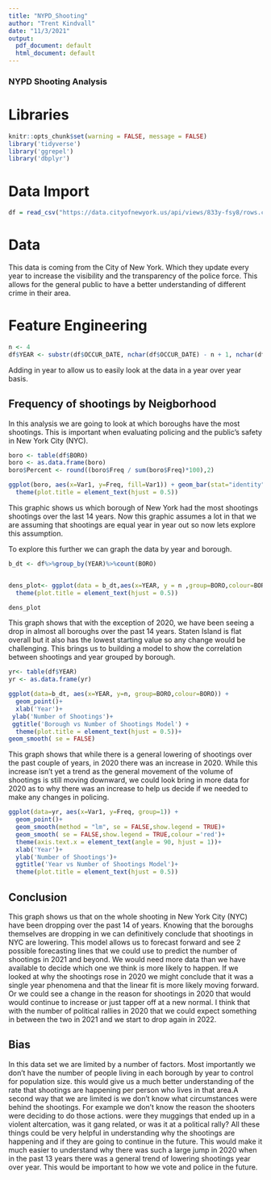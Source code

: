 ```yaml
---
title: "NYPD_Shooting"
author: "Trent Kindvall"
date: "11/3/2021"
output:
  pdf_document: default
  html_document: default
---
```


### NYPD Shooting Analysis


# Libraries
```r
knitr::opts_chunk$set(warning = FALSE, message = FALSE)
library('tidyverse')
library('ggrepel')
library('dbplyr')
```

# Data Import
```r
df = read_csv("https://data.cityofnewyork.us/api/views/833y-fsy8/rows.csv?accessType=DOWNLOAD")

```
# Data
This data is coming from the City of New York. Which they update every year to increase the visibility and the transparency of the police force. This allows for the general public to have a better understanding of different crime in their area. 

# Feature Engineering
```r
n <- 4  
df$YEAR <- substr(df$OCCUR_DATE, nchar(df$OCCUR_DATE) - n + 1, nchar(df$OCCUR_DATE))
```
Adding in year to allow us to easily look at the data in a year over year basis.

## Frequency of shootings by Neigborhood
In this analysis we are going to look at which boroughs have the most shootings. This is important when evaluating policing and the public's safety in New York City (NYC).

```r
boro <- table(df$BORO)
boro <- as.data.frame(boro)
boro$Percent <- round((boro$Freq / sum(boro$Freq)*100),2)

ggplot(boro, aes(x=Var1, y=Freq, fill=Var1)) + geom_bar(stat="identity") + geom_text_repel(data=boro, aes(label=Var1)) +xlab('Borough')+ ylab('Number of Shootings')+ ggtitle('Borough vs Number of Shootings') +
  theme(plot.title = element_text(hjust = 0.5))

```
This graphic shows us which borough of New York had the most shootings shootings over the last 14 years. Now this graphic assumes a lot in that we are assuming that shootings are equal year in year out so now lets explore this assumption. 


To explore this further we can graph the data by year and borough.
```r
b_dt <- df%>%group_by(YEAR)%>%count(BORO)


dens_plot<- ggplot(data = b_dt,aes(x=YEAR, y = n ,group=BORO,colour=BORO)) + geom_line()+xlab('Year')+ ylab('Number of Shootings')+ ggtitle('Year vs Number of Shootings') +
  theme(plot.title = element_text(hjust = 0.5))

dens_plot

```
This graph shows that with the exception of 2020, we have been seeing a drop in almost all boroughs over the past 14 years. Staten Island is flat overall but it also has the lowest starting value so any change would be challenging. This brings us to building a model to show the correlation between shootings and year grouped by borough.
```r

yr<- table(df$YEAR)
yr <- as.data.frame(yr)

ggplot(data=b_dt, aes(x=YEAR, y=n, group=BORO,colour=BORO)) +
  geom_point()+
  xlab('Year')+
 ylab('Number of Shootings')+
 ggtitle('Borough vs Number of Shootings Model') +
  theme(plot.title = element_text(hjust = 0.5))+
geom_smooth( se = FALSE)
```
This graph shows that while there is a general lowering of shootings over the past couple of years, in 2020 there was an increase in 2020. While this increase isn't yet a trend as the general movement of the volume of shootings is still moving downward, we could look bring in more data for 2020 as to why there was an increase to help us decide if we needed to make any changes in policing. 

```r

ggplot(data=yr, aes(x=Var1, y=Freq, group=1)) +
  geom_point()+
  geom_smooth(method = "lm", se = FALSE,show.legend = TRUE)+
  geom_smooth( se = FALSE,show.legend = TRUE,colour ='red')+
  theme(axis.text.x = element_text(angle = 90, hjust = 1))+
  xlab('Year')+
  ylab('Number of Shootings')+
  ggtitle('Year vs Number of Shootings Model')+
  theme(plot.title = element_text(hjust = 0.5))

```

## Conclusion
This graph shows us that on the whole shooting in New York City (NYC) have been dropping over the past 14 of years. Knowing that the boroughs themselves are dropping in we can definitively conclude that shootings in NYC are lowering. This model allows us to forecast forward and see 2 possible forecasting lines that we could use to predict the number of shootings in 2021 and beyond. We would need more data than we have available to decide which one we think is more likely to happen. If we looked at why the shootings rose in 2020 we might conclude that it was a single year phenomena and that the linear fit is more likely moving forward. Or we could see a change in the reason for shootings in 2020 that would would continue to increase or just tapper off at a new normal. I think that with the number of political rallies in 2020 that we could expect something in between the two in 2021 and  we start to drop again in 2022.

## Bias
In this data set we are limited by a number of factors. Most importantly we don't have the number of people living in each borough by year to control for population size. this would give us a much better understanding of the rate that shootings are happening per person who lives in that area.A second way that we are limited is we don't know what circumstances were behind the shootings. For example we don't know the reason the shooters were deciding to do those actions. were they muggings that ended up in a violent altercation, was it gang related, or was it at a political rally? All these things could be very helpful in understanding why the shootings are happening and if they are going to continue in the future. This would make it much easier to understand why there was such a large jump in 2020 when in the past 13 years there was a general trend  of lowering shootings year over year. This would be important to how we vote and police in the future. 
